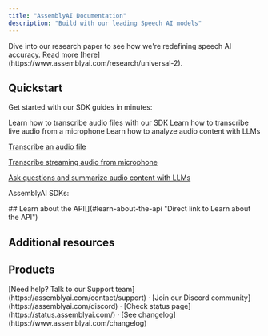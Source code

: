 ```yaml
---
title: "AssemblyAI Documentation"
description: "Build with our leading Speech AI models"
---
```


<Info>
  Dive into our research paper to see how we're redefining speech AI accuracy. Read more [here](https://www.assemblyai.com/research/universal-2).
</Info>

## Quickstart[​](#quickstart "Direct link to Quickstart")

Get started with our SDK guides in minutes:

<CardGroup cols={3}>
  <Card title="Transcribe an audio file" icon="file-audio" href="/getting-started/transcribe-an-audio-file">
    Learn how to transcribe audio files with our SDK
  </Card>
  <Card title="Transcribe streaming audio" icon="microphone" href="/getting-started/transcribe-streaming-audio-from-a-microphone">
    Learn how to transcribe live audio from a microphone
  </Card>
  <Card title="Apply LLMs to audio" icon="robot" href="/getting-started/apply-llms-to-audio-files">
    Learn how to analyze audio content with LLMs
  </Card>
</CardGroup>

[Transcribe an audio file](/docs/getting-started/transcribe-an-audio-file)

[Transcribe streaming audio from microphone](/docs/getting-started/transcribe-streaming-audio-from-a-microphone)

[Ask questions and summarize audio content with LLMs](/docs/getting-started/apply-llms-to-audio-files)

AssemblyAI SDKs:

<CardGroup cols={3} className="not-prose">
  <Card title="Python" href="https://github.com/AssemblyAI/assemblyai-python-sdk" icon="python" />
  <Card title="JavaScript" href="https://github.com/AssemblyAI/assemblyai-node-sdk" icon="js" />
  <Card title="Go" href="https://github.com/AssemblyAI/assemblyai-go-sdk" icon="golang" />
  <Card title="Java" href="https://github.com/AssemblyAI/assemblyai-java-sdk" icon="java" />
  <Card title="C#" href="https://github.com/AssemblyAI/assemblyai-csharp-sdk" icon="hashtag" />
  <Card title="Ruby" href="https://github.com/AssemblyAI/assemblyai-ruby-sdk" icon="gem" />
</CardGroup>
## Learn about the API[​](#learn-about-the-api "Direct link to Learn about the API")

<CardGroup cols={4} className="not-prose">
  <Card title="API reference" icon="file-lines" href="https://assemblyai.com/api-reference" horizontal="true" />
  <Card title="FAQ" icon="comments" href="/concepts/faq" horizontal="true" />
  <Card title="Supported languages" icon="globe" href="/getting-started/supported-languages" horizontal="true" />
  <Card title="Usage limits" icon="gauge" href="/getting-started/usage-limits" horizontal="true" />
</CardGroup>

## Additional resources[​](#additional-resources "Direct link to Additional resources")

<CardGroup cols={4} className="not-prose">
  <Card title="Examples" icon="sparkles" href="/guides" horizontal="true" />
  <Card title="Integrations" icon="puzzle-piece" href="/integrations" horizontal="true" />
  <Card title="Playground" icon="face-smile" href="https://www.assemblyai.com/playground" horizontal="true" />
  <Card title="AssemblyAI CLI" icon="terminal" href="/concepts/cli" horizontal="true" />
</CardGroup>

## Products[​](#products "Direct link to Products")

<CardGroup cols={3}>
  <Card 
    title="Speech-to-Text" 
    icon="file-audio" 
    href="/speech-to-text"
    description="Models for converting audio files, video files, and live speech into text."
  />
  <Card 
    title="LeMUR" 
    icon="robot" 
    href="/lemur"
    description="LeMUR is a framework for applying Large Language Models (LLMs) to spoken data."
  />
  <Card 
    title="Audio Intelligence" 
    icon="waveform" 
    href="/audio-intelligence"
    description="Models for interpreting audio for business and personal workflows."
  />
</CardGroup>

<div className="text-sm text-gray-500 mt-8">
  [Need help? Talk to our Support team](https://assemblyai.com/contact/support) · 
  [Join our Discord community](https://assemblyai.com/discord) · 
  [Check status page](https://status.assemblyai.com/) · 
  [See changelog](https://www.assemblyai.com/changelog)
</div>
